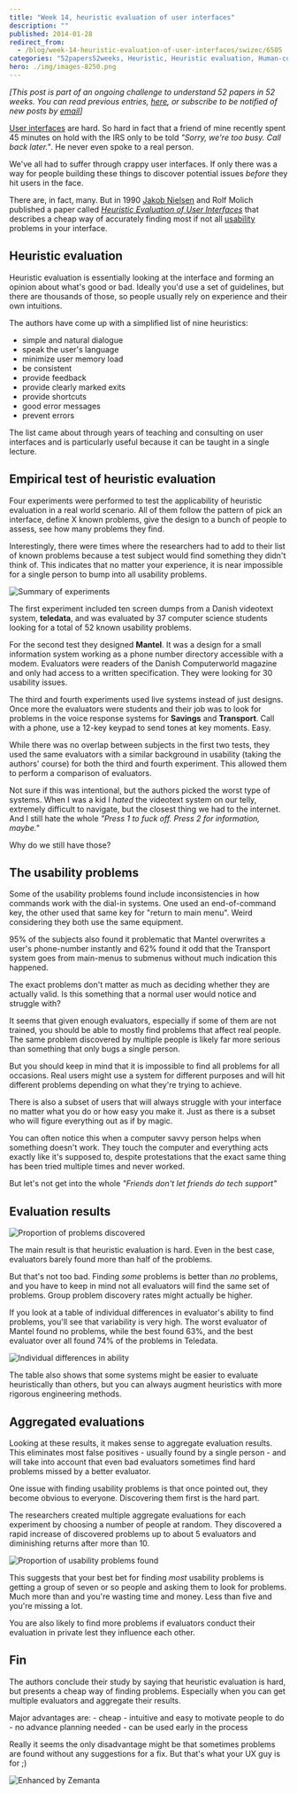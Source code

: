 ```yaml
---
title: "Week 14, heuristic evaluation of user interfaces"
description: ""
published: 2014-01-28
redirect_from:
  - /blog/week-14-heuristic-evaluation-of-user-interfaces/swizec/6505
categories: "52papers52weeks, Heuristic, Heuristic evaluation, Human-computer interaction, Jakob Nielsen, Learning, Personal, Usability, User interface, Users, Papers"
hero: ./img/images-8250.png
---
```


_\[This post is part of an ongoing challenge to understand 52 papers in 52 weeks. You can read previous entries, [here](https://swizec.com/blog/category/52-papers-in-52-weeks), or subscribe to be notified of new posts by [email](http://swiz.ec/52papers-list)]_

[User interfaces](http://en.wikipedia.org/wiki/User_interface) are hard. So hard in fact that a friend of mine recently spent 45 minutes on hold with the IRS only to be told _"Sorry, we're too busy. Call back later."_. He never even spoke to a real person.

We've all had to suffer through crappy user interfaces. If only there was a way for people building these things to discover potential issues _before_ they hit users in the face.

There are, in fact, many. But in 1990 [Jakob Nielsen](http://en.wikipedia.org/wiki/Jakob_Nielsen_%28usability_consultant%29) and Rolf Molich published a paper called [_Heuristic Evaluation of User Interfaces_](https://docs.google.com/viewer?url=http%3A%2F%2Fmestrado-watinha.googlecode.com%2Fsvn%2Ftrunk%2Fhci%2Fmonografia%2FartigosUtilizados%2Frevisao%2Fp249-nielsenAvaHeu.pdf) that describes a cheap way of accurately finding most if not all [usability](http://en.wikipedia.org/wiki/Usability) problems in your interface.

## Heuristic evaluation

Heuristic evaluation is essentially looking at the interface and forming an opinion about what's good or bad. Ideally you'd use a set of guidelines, but there are thousands of those, so people usually rely on experience and their own intuitions.

The authors have come up with a simplified list of nine heuristics:

- simple and natural dialogue
- speak the user's language
- minimize user memory load
- be consistent
- provide feedback
- provide clearly marked exits
- provide shortcuts
- good error messages
- prevent errors

The list came about through years of teaching and consulting on user interfaces and is particularly useful because it can be taught in a single lecture.

## Empirical test of heuristic evaluation

Four experiments were performed to test the applicability of heuristic evaluation in a real world scenario. All of them follow the pattern of pick an interface, define X known problems, give the design to a bunch of people to assess, see how many problems they find.

Interestingly, there were times where the researchers had to add to their list of known problems because a test subject would find something they didn't think of. This indicates that no matter your experience, it is near impossible for a single person to bump into all usability problems.

![Summary of experiments](./img/images-8250.png)

The first experiment included ten screen dumps from a Danish videotext system, **teledata**, and was evaluated by 37 computer science students looking for a total of 52 known usability problems.

For the second test they designed **Mantel**. It was a design for a small information system working as a phone number directory accessible with a modem. Evaluators were readers of the Danish Computerworld magazine and only had access to a written specification. They were looking for 30 usability issues.

The third and fourth experiments used live systems instead of just designs. Once more the evaluators were students and their job was to look for problems in the voice response systems for **Savings** and **Transport**. Call with a phone, use a 12-key keypad to send tones at key moments. Easy.

While there was no overlap between subjects in the first two tests, they used the same evaluators with a similar background in usability (taking the authors' course) for both the third and fourth experiment. This allowed them to perform a comparison of evaluators.

Not sure if this was intentional, but the authors picked the worst type of systems. When I was a kid I _hated_ the videotext system on our telly, extremely difficult to navigate, but the closest thing we had to the internet. And I still hate the whole _"Press 1 to fuck off. Press 2 for information, maybe."_

Why do we still have those?

## The usability problems

Some of the usability problems found include inconsistencies in how commands work with the dial-in systems. One used an end-of-command key, the other used that same key for "return to main menu". Weird considering they both use the same equipment.

95% of the subjects also found it problematic that Mantel overwrites a user's phone-number instantly and 62% found it odd that the Transport system goes from main-menus to submenus without much indication this happened.

The exact problems don't matter as much as deciding whether they are actually valid. Is this something that a normal user would notice and struggle with?

It seems that given enough evaluators, especially if some of them are not trained, you should be able to mostly find problems that affect real people. The same problem discovered by multiple people is likely far more serious than something that only bugs a single person.

But you should keep in mind that it is impossible to find all problems for all occasions. Real users might use a system for different purposes and will hit different problems depending on what they're trying to achieve.

There is also a subset of users that will always struggle with your interface no matter what you do or how easy you make it. Just as there is a subset who will figure everything out as if by magic.

You can often notice this when a computer savvy person helps when something doesn't work. They touch the computer and everything acts exactly like it's supposed to, despite protestations that the exact same thing has been tried multiple times and never worked.

But let's not get into the whole _"Friends don't let friends do tech support"_

## Evaluation results

![Proportion of problems discovered](./img/images-8252.png)

The main result is that heuristic evaluation is hard. Even in the best case, evaluators barely found more than half of the problems.

But that's not too bad. Finding _some_ problems is better than _no_ problems, and you have to keep in mind not all evaluators will find the same set of problems. Group problem discovery rates might actually be higher.

If you look at a table of individual differences in evaluator's ability to find problems, you'll see that variability is very high. The worst evaluator of Mantel found no problems, while the best found 63%, and the best evaluator over all found 74% of the problems in Teledata.

![Individual differences in ability](./img/Individual-differences-in-ability3c4b98.png)

The table also shows that some systems might be easier to evaluate heuristically than others, but you can always augment heuristics with more rigorous engineering methods.

## Aggregated evaluations

Looking at these results, it makes sense to aggregate evaluation results. This eliminates most false positives - usually found by a single person - and will take into account that even bad evaluators sometimes find hard problems missed by a better evaluator.

One issue with finding usability problems is that once pointed out, they become obvious to everyone. Discovering them first is the hard part.

The researchers created multiple aggregate evaluations for each experiment by choosing a number of people at random. They discovered a rapid increase of discovered problems up to about 5 evaluators and diminishing returns after more than 10.

![Proportion of usability problems found](./img/images-8254.png)

This suggests that your best bet for finding _most_ usability problems is getting a group of seven or so people and asking them to look for problems. Much more than and you're wasting time and money. Less than five and you're missing a lot.

You are also likely to find more problems if evaluators conduct their evaluation in private lest they influence each other.

## Fin

The authors conclude their study by saying that heuristic evaluation is hard, but presents a cheap way of finding problems. Especially when you can get multiple evaluators and aggregate their results.

Major advantages are: - cheap - intuitive and easy to motivate people to do - no advance planning needed - can be used early in the process

Really it seems the only disadvantage might be that sometimes problems are found without any suggestions for a fix. But that's what your UX guy is for ;)

![Enhanced by Zemanta](https://img.zemanta.com/zemified_e.png?x-id=0f82c821-0d44-4a60-8104-0025d8f158c6)
